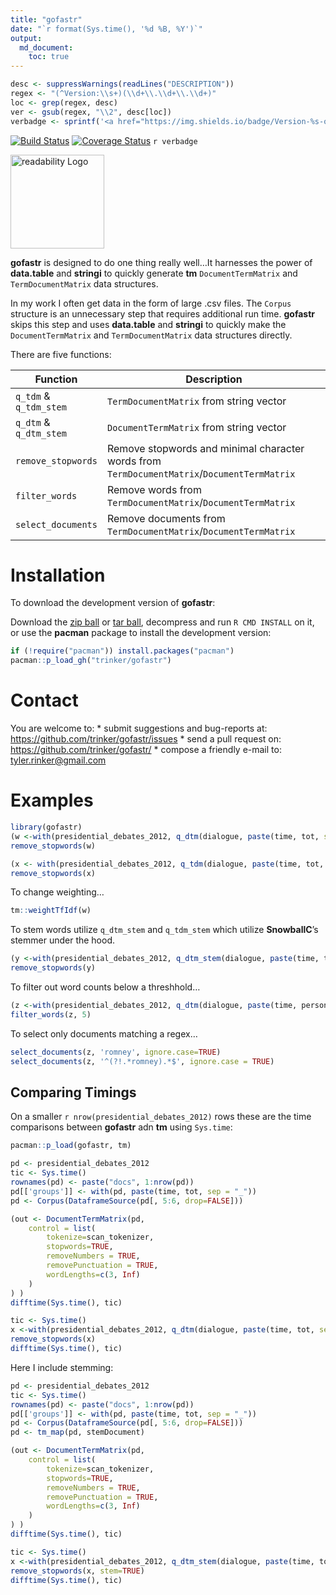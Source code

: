 ```yaml
---
title: "gofastr"
date: "`r format(Sys.time(), '%d %B, %Y')`"
output:
  md_document:
    toc: true      
---
```


```r
desc <- suppressWarnings(readLines("DESCRIPTION"))
regex <- "(^Version:\\s+)(\\d+\\.\\d+\\.\\d+)"
loc <- grep(regex, desc)
ver <- gsub(regex, "\\2", desc[loc])
verbadge <- sprintf('<a href="https://img.shields.io/badge/Version-%s-orange.svg"><img src="https://img.shields.io/badge/Version-%s-orange.svg" alt="Version"/></a></p>', ver, ver)
````

[![Build Status](https://travis-ci.org/trinker/gofastr.svg?branch=master)](https://travis-ci.org/trinker/gofastr)
[![Coverage Status](https://coveralls.io/repos/trinker/gofastr/badge.svg?branch=master)](https://coveralls.io/r/trinker/gofastr?branch=master)
`r verbadge`

<img src="inst/gofastr_logo/r_gofastr.png" width="150" alt="readability Logo">  


**gofastr** is designed to do one thing really well...It harnesses the power of **data.table** and **stringi** to quickly generate **tm** `DocumentTermMatrix` and `TermDocumentMatrix` data structures. 

In my work I often get data in the form of large .csv files.  The `Corpus` structure is an unnecessary step that requires additional run time.  **gofastr** skips this step and uses **data.table** and **stringi** to quickly make the `DocumentTermMatrix` and `TermDocumentMatrix` data structures directly.  

There are five functions:

| Function           |  Description                                          |
|--------------------|-------------------------------------------------------|
| `q_tdm` & `q_tdm_stem`            | `TermDocumentMatrix` from string vector |
| `q_dtm` & `q_dtm_stem`           | `DocumentTermMatrix` from string vector |
| `remove_stopwords` | Remove stopwords and minimal character words from `TermDocumentMatrix`/`DocumentTermMatrix` |
| `filter_words` | Remove words from `TermDocumentMatrix`/`DocumentTermMatrix` |
| `select_documents` | Remove documents from `TermDocumentMatrix`/`DocumentTermMatrix` |


# Installation

To download the development version of **gofastr**:

Download the [zip ball](https://github.com/trinker/gofastr/zipball/master) or [tar ball](https://github.com/trinker/gofastr/tarball/master), decompress and run `R CMD INSTALL` on it, or use the **pacman** package to install the development version:

```r
if (!require("pacman")) install.packages("pacman")
pacman::p_load_gh("trinker/gofastr")
```

# Contact

You are welcome to:
* submit suggestions and bug-reports at: <https://github.com/trinker/gofastr/issues>
* send a pull request on: <https://github.com/trinker/gofastr/>
* compose a friendly e-mail to: <tyler.rinker@gmail.com>


# Examples

```r
library(gofastr)
(w <-with(presidential_debates_2012, q_dtm(dialogue, paste(time, tot, sep = "_"))))
remove_stopwords(w)

(x <- with(presidential_debates_2012, q_tdm(dialogue, paste(time, tot, sep = "_"))))
remove_stopwords(x)
```

To change weighting...

```r
tm::weightTfIdf(w)
```

To stem words utilize `q_dtm_stem` and `q_tdm_stem` which utilize **SnowballC**'s stemmer under the hood.

```r
(y <-with(presidential_debates_2012, q_dtm_stem(dialogue, paste(time, tot, sep = "_"))))
remove_stopwords(y)
```

To filter out word counts below a threshhold...

```r
(z <-with(presidential_debates_2012, q_dtm(dialogue, paste(time, person, sep = "_"))))
filter_words(z, 5)
```

To select only documents matching a regex...

```r
select_documents(z, 'romney', ignore.case=TRUE)
select_documents(z, '^(?!.*romney).*$', ignore.case = TRUE)
```


## Comparing Timings

On a smaller `r nrow(presidential_debates_2012)` rows these are the time comparisons between **gofastr** adn **tm** using `Sys.time`:

```r
pacman::p_load(gofastr, tm)

pd <- presidential_debates_2012
tic <- Sys.time()
rownames(pd) <- paste("docs", 1:nrow(pd))
pd[['groups']] <- with(pd, paste(time, tot, sep = "_"))
pd <- Corpus(DataframeSource(pd[, 5:6, drop=FALSE]))

(out <- DocumentTermMatrix(pd,
    control = list(
        tokenize=scan_tokenizer,
        stopwords=TRUE,
        removeNumbers = TRUE,
        removePunctuation = TRUE,
        wordLengths=c(3, Inf)
    )
) )
difftime(Sys.time(), tic)

tic <- Sys.time()
x <-with(presidential_debates_2012, q_dtm(dialogue, paste(time, tot, sep = "_")))
remove_stopwords(x)
difftime(Sys.time(), tic)
```

Here I include stemming:

```r
pd <- presidential_debates_2012
tic <- Sys.time()
rownames(pd) <- paste("docs", 1:nrow(pd))
pd[['groups']] <- with(pd, paste(time, tot, sep = "_"))
pd <- Corpus(DataframeSource(pd[, 5:6, drop=FALSE]))
pd <- tm_map(pd, stemDocument)

(out <- DocumentTermMatrix(pd,
    control = list(
        tokenize=scan_tokenizer,
        stopwords=TRUE,
        removeNumbers = TRUE,
        removePunctuation = TRUE,
        wordLengths=c(3, Inf)
    )
) )
difftime(Sys.time(), tic)

tic <- Sys.time()
x <-with(presidential_debates_2012, q_dtm_stem(dialogue, paste(time, tot, sep = "_")))
remove_stopwords(x, stem=TRUE)
difftime(Sys.time(), tic)
```
